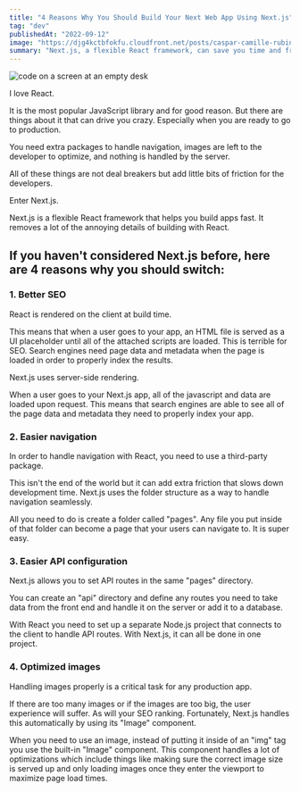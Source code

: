 ```yaml
---
title: "4 Reasons Why You Should Build Your Next Web App Using Next.js"
tag: "dev"
publishedAt: "2022-09-12"
image: "https://djg4kctbfokfu.cloudfront.net/posts/caspar-camille-rubin-0qvbnep1y04-unsplash-scaled.jpeg"
summary: "Next.js, a flexible React framework, can save you time and frustration. It offers better SEO with server-side rendering, seamless navigation through the folder structure, simplified API configuration, and optimized images for a smooth user experience."
---
```


<Image
  src="https://djg4kctbfokfu.cloudfront.net/posts/caspar-camille-rubin-0qvbnep1y04-unsplash-scaled.jpeg"
  alt="code on a screen at an empty desk"
/>

I love React.

It is the most popular JavaScript library and for good reason. But there are things about it that can drive you crazy. Especially when you are ready to go to production.

You need extra packages to handle navigation, images are left to the developer to optimize, and nothing is handled by the server.

All of these things are not deal breakers but add little bits of friction for the developers.

Enter Next.js.

Next.js is a flexible React framework that helps you build apps fast. It removes a lot of the annoying details of building with React.

## If you haven't considered Next.js before, here are 4 reasons why you should switch:

### 1. Better SEO

React is rendered on the client at build time.

This means that when a user goes to your app, an HTML file is served as a UI placeholder until all of the attached scripts are loaded. This is terrible for SEO. Search engines need page data and metadata when the page is loaded in order to properly index the results.

Next.js uses server-side rendering.

When a user goes to your Next.js app, all of the javascript and data are loaded upon request. This means that search engines are able to see all of the page data and metadata they need to properly index your app.

### 2. Easier navigation

In order to handle navigation with React, you need to use a third-party package.

This isn't the end of the world but it can add extra friction that slows down development time. Next.js uses the folder structure as a way to handle navigation seamlessly.

All you need to do is create a folder called "pages". Any file you put inside of that folder can become a page that your users can navigate to. It is super easy.

### 3. Easier API configuration

Next.js allows you to set API routes in the same "pages" directory.

You can create an "api" directory and define any routes you need to take data from the front end and handle it on the server or add it to a database.

With React you need to set up a separate Node.js project that connects to the client to handle API routes. With Next.js, it can all be done in one project.

### 4. Optimized images

Handling images properly is a critical task for any production app.

If there are too many images or if the images are too big, the user experience will suffer. As will your SEO ranking. Fortunately, Next.js handles this automatically by using its "Image" component.

When you need to use an image, instead of putting it inside of an "img" tag you use the built-in "Image" component. This component handles a lot of optimizations which include things like making sure the correct image size is served up and only loading images once they enter the viewport to maximize page load times.
